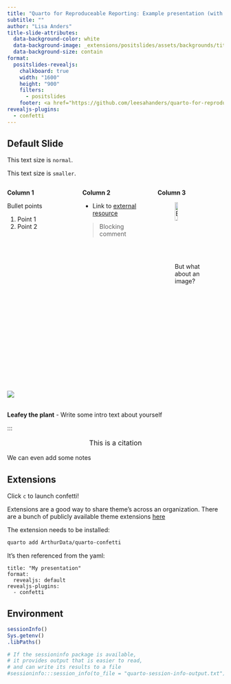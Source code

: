 ```yaml
---
title: "Quarto for Reproduceable Reporting: Example presentation (with Confetti!)"
subtitle: ""
author: "Lisa Anders"
title-slide-attributes: 
  data-background-color: white
  data-background-image: _extensions/positslides/assets/backgrounds/title-slide-option-1.png
  data-background-size: contain
format:
  positslides-revealjs: 
    chalkboard: true
    width: "1600"
    height: "900"
    filters:
      - positslides
    footer: <a href="https://github.com/leesahanders/quarto-for-reproducible-reporting-demo/tree/main/content-examples/presentation">uarto-for-reproducible-reporting-demo/tree/main/content-examples/presentation</a>
revealjs-plugins:
  - confetti
---
```


## Default Slide 

This text size is `normal`. 

:::{.smaller}

This text size is `smaller`. 

:::: {.columns}

::: {.column width="33%"}
**Column 1**

Bullet points

1. Point 1
2. Point 2

:::

::: {.column width="33%"}
**Column 2**

- Link to [external resource](url)

> Blocking comment

:::

::: {.column width="33%"}
**Column 3**

![But what about an image?](https://github.com/allisonhorst/stats-illustrations/raw/main/rstats-artwork/data_cowboy.png){#fig-image fig-align="center" width="30%"}
:::

::::



::: {layout="[2, 10]"}
![](img/Leafey.PNG)


<br>
**Leafey the plant** - Write some intro text about yourself
:::

:::

:::

<center>

::: {.citation style="font-size: 16px"}
This is a citation
:::

</center>

::: {.notes}
We can even add some notes 
:::


## Extensions

Click `c` to launch confetti! 

Extensions are a good way to share theme's across an organization. There are a bunch of publicly available theme extensions [here](https://quarto.org/docs/extensions/listing-revealjs.html) 

The extension needs to be installed: 

```bash
quarto add ArthurData/quarto-confetti
```

It's then referenced from the yaml:

```
title: "My presentation"
format:
  revealjs: default
revealjs-plugins:
  - confetti
```


## Environment

```r
sessionInfo()
Sys.getenv()
.libPaths()

# If the sessioninfo package is available, 
# it provides output that is easier to read,
# and can write its results to a file
#sessioninfo:::session_info(to_file = "quarto-session-info-output.txt")
```
